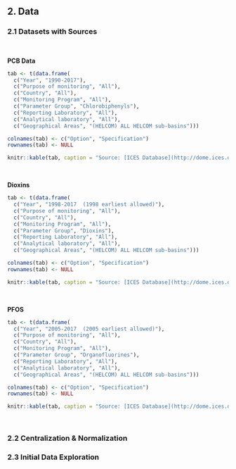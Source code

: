 

## 2. Data

### 2.1 Datasets with Sources
<br/>

**PCB Data**
<!-- Source: [ICES Database](http://dome.ices.dk/views/ContaminantsBiota.aspx) -->
<!-- Downloaded 22 April 2019 by Ellie Campbell -->
<!-- Data selections: -->
<!-- Year = 1990-2017 -->
<!-- Purpose of monitoring = All -->
<!-- Country = All -->
<!-- Monitoring Program = All -->
<!-- Parameter Group = Chlorobiphenyls -->
<!-- Reporting Laboratory = All -->
<!-- Analytical laboratory = All -->
<!-- Geographical Areas = (HELCOM) ALL HELCOM sub-basins -->

```r
tab <- t(data.frame(
  c("Year", "1990-2017"),
  c("Purpose of monitoring", "All"),
  c("Country", "All"),
  c("Monitoring Program", "All"),
  c("Parameter Group", "Chlorobiphenyls"),
  c("Reporting Laboratory", "All"),
  c("Analytical laboratory", "All"),
  c("Geographical Areas", "(HELCOM) ALL HELCOM sub-basins")))

colnames(tab) <- c("Option", "Specification")
rownames(tab) <- NULL

knitr::kable(tab, caption = "Source: [ICES Database](http://dome.ices.dk/views/ContaminantsBiota.aspx) <br/> Downloaded 22 April 2019 by Ellie Campbell")
```
<br/>

**Dioxins**  
<!-- Source: [ICES Database](http://dome.ices.dk/views/ContaminantsBiota.aspx) -->
<!-- Downloaded 22 April 2019 by Ellie Campbell   -->
<!-- Data selections:   -->
<!-- Year = 1998-2017  (1998 earliest allowed)   -->
<!-- Purpose of monitoring = All   -->
<!-- Country = All   -->
<!-- MOnitoring Program = All   -->
<!-- Parameter Group = Dioxins   -->
<!-- Reporting Laboratory = All   -->
<!-- Analytical laboratory = All   -->
<!-- Geographical Areas = (HELCOM) ALL HELCOM sub-basins -->

```r
tab <- t(data.frame(
  c("Year", "1998-2017  (1998 earliest allowed)"),  
  c("Purpose of monitoring", "All"), 
  c("Country", "All"),  
  c("Monitoring Program", "All"),  
  c("Parameter Group", "Dioxins"),  
  c("Reporting Laboratory", "All"),  
  c("Analytical laboratory", "All"),  
  c("Geographical Areas", "(HELCOM) ALL HELCOM sub-basins")))

colnames(tab) <- c("Option", "Specification")
rownames(tab) <- NULL

knitr::kable(tab, caption = "Source: [ICES Database](http://dome.ices.dk/views/ContaminantsBiota.aspx) <br/> Downloaded 22 April 2019 by Ellie Campbell")
```
<br/>


**PFOS**  
<!-- Source: [ICES Database](http://dome.ices.dk/views/ContaminantsBiota.aspx) -->
<!-- Downloaded 22 April 2019 by Ellie Campbell   -->
<!-- Data selections:   -->
<!-- Year = 2005-2017  (2005 earliest allowed)   -->
<!-- Purpose of Monitoring = All   -->
<!-- Monitoring Program = All   -->
<!-- Parameter group = Organofluorines   -->
<!-- Reporting Laboratory = All   -->
<!-- Analytical laboratory = All   -->
<!-- Geographical Areas = (HELCOM) ALL HELCOM sub-basins   -->

```r
tab <- t(data.frame(
  c("Year", "2005-2017  (2005 earliest allowed)"),  
  c("Purpose of monitoring", "All"), 
  c("Country", "All"),  
  c("Monitoring Program", "All"),  
  c("Parameter Group", "Organofluorines"),  
  c("Reporting Laboratory", "All"),  
  c("Analytical laboratory", "All"),  
  c("Geographical Areas", "(HELCOM) ALL HELCOM sub-basins")))

colnames(tab) <- c("Option", "Specification")
rownames(tab) <- NULL

knitr::kable(tab, caption = "Source: [ICES Database](http://dome.ices.dk/views/ContaminantsBiota.aspx) <br/> Downloaded 22 April 2019 by Ellie Campbell")
```
<br/>



### 2.2 Centralization & Normalization


### 2.3 Initial Data Exploration

